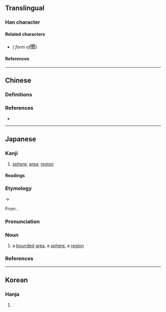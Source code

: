 {{also|圈}}
{{character info/new}}
==Translingual==

===Han character===
{{Han char|rn=31|rad=囗|as=08|sn=12|four=60717|canj=WFQU,XWFQU|ids=⿴囗巻}}

====Related characters====
* {{l|mul|[[圈]]}} ''({{w|Kyūjitai}} form of ''<big>圏</big>)

====References====
{{Han ref|kx=0220.051|dkj=04815|hdz=10722.131|uh=570F}}

----

==Chinese==

===Definitions===
{{zh-see|圈|v}}

===References===
* {{R:twedu|A00733-001}}

----

==Japanese==
{{ja-kanji forms|圏|圈}}

===Kanji===
{{ja-kanji|grade=c|rs=囗08|kyu=圈}}

# [[sphere]]; [[area]]; [[region]]

====Readings====
{{ja-readings
|goon=こん, ごん
|kanon=けん
|kun=かこ-い
}}

===Etymology===
{{ja-kanjitab|yomi=o|けん}}
{{IPAchar|/kwen/}} → {{IPAchar|/ken/}}

From {{etyl|ltc|ja|sort=けん}} {{m|zh|圏|tr=kyuen?||to circle something; a corral}}.

===Pronunciation===
{{ja-pron|yomi=kanon|けん|acc=1|acc_ref=DJR}}

===Noun===
{{ja-noun|けん|hhira=くゑん}}

# a [[bounded]] [[area]], a [[sphere]], a [[region]]
#: {{ja-usex|首都'''圏'''|しゅと'''けん'''|the capital '''area''' → the Tokyo metropolitan '''region'''}}
#: {{ja-usex|英語'''圏'''|えいご'''けん'''|the English [language] '''area''' → the Anglophone '''world''', the Anglo'''sphere'''}}
#: {{ja-usex|この'''圏'''の構成は…|^この '''けん''' の こうせい は …|The composition of this '''region'''… {{qualifier|mathematics}}}}

===References===
<references/>

----

==Korean==

===Hanja===
{{ko-hanja|hangeul=권|rv=gwon|mr=kwŏn}}

# {{defn|lang=ko|sort=囗08}}